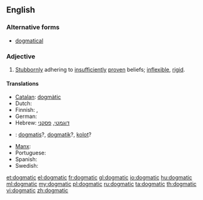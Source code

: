 ==English==

===Alternative forms===
* [[dogmatical]]

===Adjective===
{{en-adj}}

# [[stubbornly|Stubbornly]] adhering to [[insufficiently]] [[proven]] beliefs; [[inflexible]], [[rigid]].

====Translations====
{{trans-top|stubbornly adhering to insufficiently proven beliefs}}
* [[Catalan]]: [[dogmàtic]]
* Dutch: {{t+|nl|dogmatisch}}
* Finnish: {{t-|fi|dogmaattinen}},  {{t|fi|joustamaton}}
* German: {{t+|de|dogmatisch}}
* Hebrew: [[דוגמטי]], [[פסקני]]
{{trans-mid}}
* {{ttbc|id}}: [[dogmatis]]?, [[dogmatik]]?, [[kolot]]?
* [[Manx]]: {{t-|gv|bun-chredjuagh|xs=Manx}}
* Portuguese: {{t+|pt|dogmático}}
* Spanish: {{t-|es|dogmático}}
* Swedish: {{t+|sv|dogmatisk}}
{{trans-bottom}}

[[et:dogmatic]]
[[el:dogmatic]]
[[fr:dogmatic]]
[[gl:dogmatic]]
[[io:dogmatic]]
[[hu:dogmatic]]
[[ml:dogmatic]]
[[my:dogmatic]]
[[pl:dogmatic]]
[[ru:dogmatic]]
[[ta:dogmatic]]
[[th:dogmatic]]
[[vi:dogmatic]]
[[zh:dogmatic]]